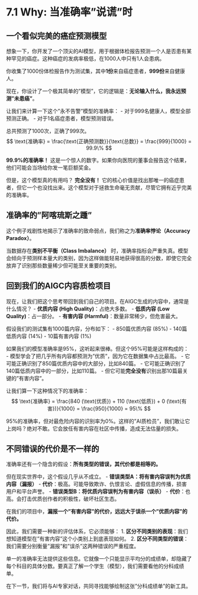 # 7.1 Why: 当准确率"说谎"时

## 一个看似完美的癌症预测模型

想象一下，你开发了一个顶尖的AI模型，用于根据体检报告预测一个人是否患有某种罕见的癌症。这种癌症的发病率极低，在1000人中只有1人会患病。

你收集了1000份体检报告作为测试集，其中**1份**来自癌症患者，**999份**来自健康人。

现在，你设计了一个极其简单的"模型"，它的逻辑是：**无论输入什么，我永远预测"未患癌"**。

让我们来计算一下这个"永不告警"模型的准确率：
-   对于999名健康人，模型全部预测正确。
-   对于1名癌症患者，模型预测错误。

总共预测了1000次，正确了999次。
$$
\text{准确率} = \frac{\text{正确预测数}}{\text{总数}} = \frac{999}{1000} = 99.9\%
$$

**99.9%的准确率！** 这是一个惊人的数字。如果你向医院的董事会报告这个结果，他们可能会当场给你发一笔巨额奖金。

但是，这个模型真的有用吗？
**完全没有！** 它的核心价值是找出那唯一的癌症患者，但它一个也没找出来。这个模型对于拯救生命毫无贡献，尽管它拥有近乎完美的准确率。

## 准确率的"阿喀琉斯之踵"

这个例子戏剧性地揭示了准确率的致命弱点，我们称之为**准确率悖论（Accuracy Paradox）**。

当数据存在**类别不平衡（Class Imbalance）** 时，准确率指标会严重失真。模型会倾向于预测样本量大的类别，因为这样做能轻易地获得很高的分数，即使它完全放弃了识别那些数量稀少但可能至关重要的类别。

## 回到我们的AIGC内容质检项目

现在，让我们把这个思考带回到我们自己的项目。在AIGC生成的内容中，通常是什么情况？
-   **优质内容 (High Quality)**：占绝大多数。
-   **低质内容 (Low Quality)**：占一部分。
-   **有害内容 (Harmful)**：数量非常稀少，但危害最大。

假设我们的测试集有1000篇内容，分布如下：
-   850篇优质内容 (85%)
-   140篇低质内容 (14%)
-   10篇有害内容 (1%)

如果我们的模型准确率是95%，这听起来很棒。但这个95%可能是这样构成的：
-   模型学会了把几乎所有内容都预测为"优质"，因为它在数据集中占比最高。
-   它可能正确识别了850篇优质内容中的大部分，比如840篇。
-   它可能正确识别了140篇低质内容中的一部分，比如110篇。
-   但它可能**完全没有**识别出那10篇最关键的"有害内容"。

让我们算一下这种情况下的准确率：
$$
\text{准确率} = \frac{840 (\text{优质}) + 110 (\text{低质}) + 0 (\text{有害})}{1000} = \frac{950}{1000} = 95\%
$$

95%的准确率，但对最危险内容的识别率为0%。这样的"AI质检员"，我们敢让它上岗吗？绝对不敢。它会放任有害内容在社区中传播，造成无法估量的损失。

## 不同错误的代价是不一样的

准确率还有一个隐含的假设：**所有类型的错误，其代价都是相等的。**

但在现实世界中，这个假设几乎从不成立。
-   **错误类型A：将有害内容误判为优质内容（漏报）**
    -   **代价**：极高。可能导致欺诈、仇恨言论、虚假信息的传播，损害用户和平台声誉。
-   **错误类型B：将优质内容误判为有害内容（误杀）**
    -   **代价**：也高。会打击优质创作者的积极性，破坏社区生态。

在我们的项目中，**漏报一个"有害内容"的代价，远远大于误杀一个"优质内容"的代价。**

因此，我们需要一种新的评估体系，它必须能够：
1.  **区分不同类别的表现**：我们想知道模型在"有害内容"这个小类别上到底表现如何。
2.  **区分不同类型的错误**：我们需要分别衡量"漏报"和"误杀"这两种错误的严重程度。

单一的准确率无法提供这些信息。它就像一个只能显示平均分的成绩单，却隐藏了每个科目的具体分数。要真正了解一个学生（模型），我们需要看他的分科成绩单。

在下一节，我们将与AI专家对话，共同寻找能够绘制这张"分科成绩单"的新工具。 